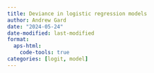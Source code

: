 ```yaml
---
title: Deviance in logistic regression models
author: Andrew Gard
date: "2024-05-24"
date-modified: last-modified
format: 
  aps-html:
    code-tools: true
categories: [logit, model]
---
```

